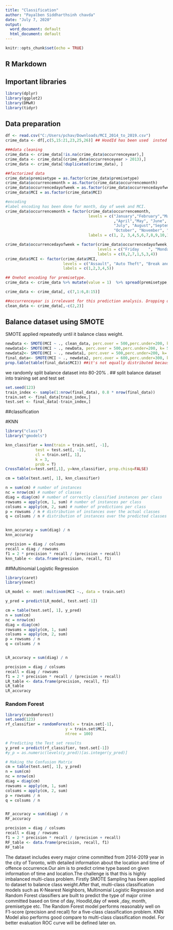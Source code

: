 ---
title: "Classification"
author: "Payalben Siddharthsinh chavda"
date: "July 7, 2020"
output:
  word_document: default
  html_document: default
---

```{r setup, include=FALSE}
knitr::opts_chunk$set(echo = TRUE)
```

## R Markdown

## Important libraries
```{r }
library(dplyr)
library(ggplot2)
library(DMwR)
library(tidyr)
```

## Data preparation
```{r }
df <- read.csv("C:/Users/pchav/Downloads/MCI_2014_to_2019.csv")
crime_data <- df[,c(5,15:21,23,25,26)] ## HoodId has been used  insted of Neighbourhood(In R, Random forest do not work with variable which has more than 53 categories and dataset has 140 neighbourhoods).

###data cleaning
crime_data <- crime_data[!is.na(crime_data$occurrenceyear),]
crime_data <- crime_data[(crime_data$occurrenceyear > 2013),]
crime_data <- crime_data[!duplicated(crime_data), ]

##factorized data
crime_data$premisetype = as.factor(crime_data$premisetype)
crime_data$occurrencemonth = as.factor(crime_data$occurrencemonth)
crime_data$occurrencedayofweek = as.factor(crime_data$occurrencedayofweek)
crime_data$MCI = as.factor(crime_data$MCI)

#encoding
#label encoding has been done for month, day of week and MCI.
crime_data$occurrencemonth = factor(crime_data$occurrencemonth,
                                    levels = c("January","February","March"
                                               ,"April","May", "June",
                                               "July", "August","September",
                                               "October", "November", "December"),
                                    labels = c(1, 2, 3,4,5,6,7,8,9,10,11,12))

crime_data$occurrencedayofweek = factor(crime_data$occurrencedayofweek,
                                        levels = c("Friday    ", "Monday    ", "Saturday  ", "Sunday    ", "Thursday  ", "Tuesday   ", "Wednesday "),
                                        labels = c(6,2,7,1,5,3,4))
crime_data$MCI <- factor(crime_data$MCI,
                         levels = c("Assault", "Auto Theft", "Break and Enter", "Robbery", "Theft Over"),
                         labels = c(1,2,3,4,5))

## Onehot encoding for premisetype.
crime_data <- crime_data %>% mutate(value = 1)  %>% spread(premisetype, value,  fill = 0 ) 

crime_data <- crime_data[, c(7,1:6,8:15)]

##occurrenceyear is irrelevant for this prediction analysis. Dropping occurrenceyear attribute.
clean_data <- crime_data[,-c(2,2)]
```

## Balance dataset using SMOTE
SMOTE applied repeatedly until it balance class weight. 
```{r }
newData <- SMOTE(MCI ~ ., clean_data, perc.over = 500,perc.under=200, k= 5, learner=NULL)
newdata1<- SMOTE(MCI ~ ., newData, perc.over = 500,perc.under=200, k= 5, learner=NULL)
newdata2<- SMOTE(MCI ~ ., newdata1, perc.over = 500,perc.under=200, k= 5, learner=NULL)
final_data<- SMOTE(MCI ~ ., newdata2, perc.over = 600,perc.under=300, k= 5, learner=NULL)
prop.table(table(final_data$MCI)) ##it's not equally distributed because target variable has 5 categories
```

we randomly split balance dataset into 80-20% .
## split balance dataset into training set and test set
```{r }
set.seed(123)
train_index <- sample(1:nrow(final_data), 0.8 * nrow(final_data))
train.set <- final_data[train_index,]
test.set <- final_data[-train_index,]
```

##classification

#KNN
```{r }
library("class")
library("gmodels")

knn_classifier = knn(train = train.set[, -1],
             test = test.set[, -1],
             cl = train.set[, 1],
             k = 3,
             prob = T) 
CrossTable(x=test.set[,1], y=knn_classifier, prop.chisq=FALSE)

cm = table(test.set[, 1], knn_classifier)

n = sum(cm) # number of instances
nc = nrow(cm) # number of classes
diag = diag(cm) # number of correctly classified instances per class 
rowsums = apply(cm, 1, sum) # number of instances per class
colsums = apply(cm, 2, sum) # number of predictions per class
p = rowsums / n # distribution of instances over the actual classes
q = colsums / n # distribution of instances over the predicted classes


knn_accuracy = sum(diag) / n 
knn_accuracy

precision = diag / colsums 
recall = diag / rowsums 
f1 = 2 * precision * recall / (precision + recall) 
knn_table <- data.frame(precision, recall, f1) 

```

##Multinomial Logistic Regression   
```{r }
library(caret)
library(nnet)

LR_model <- nnet::multinom(MCI ~., data = train.set)

y_pred = predict(LR_model, test.set[-1])

cm = table(test.set[, 1], y_pred)
n = sum(cm) 
nc = nrow(cm) 
diag = diag(cm) 
rowsums = apply(cm, 1, sum) 
colsums = apply(cm, 2, sum) 
p = rowsums / n 
q = colsums / n


LR_accuracy = sum(diag) / n 

precision = diag / colsums 
recall = diag / rowsums 
f1 = 2 * precision * recall / (precision + recall) 
LR_table <- data.frame(precision, recall, f1) 
LR_table
LR_accuracy
```

### Random Forest
```{r }
library(randomForest)
set.seed(123)
rf_classifier = randomForest(x = train.set[-1],
                          y = train.set$MCI,
                          ntree = 100)

# Predicting the Test set results
y_pred = predict(rf_classifier, test.set[-1])
#y_p = as.numeric(levels(y_pred))[as.integer(y_pred)]

# Making the Confusion Matrix
cm = table(test.set[, 1], y_pred)
n = sum(cm)
nc = nrow(cm) 
diag = diag(cm) 
rowsums = apply(cm, 1, sum) 
colsums = apply(cm, 2, sum) 
p = rowsums / n 
q = colsums / n


RF_accuracy = sum(diag) / n 
RF_accuracy

precision = diag / colsums 
recall = diag / rowsums 
f1 = 2 * precision * recall / (precision + recall) 
RF_table <- data.frame(precision, recall, f1) 
RF_table
```
The dataset includes every major crime committed from 2014-2019 year in the city of Toronto, with detailed information about the location and time of offence occurrence.Our aim is to predict crime type based on given information of time and location.The challenge is that this is highly imbalanced multi-class problem. Firstly SMOTE Sampling has been applied to dataset to balance class weight.After that,  multi-class classification models such as K-Nearest Neighbors, Multinomial Logistic Regression and Random Forest classifiers are built to predict the type of major crime committed based on time of day, HoodId,day of week ,day, month, premisetype etc. The Random Forest model performs reasonably well on F1-score (precision and recall) for a five-class classification problem. KNN Model also performs good compare to multi-class classification model. For better evaluation ROC curve will be defined later on.
